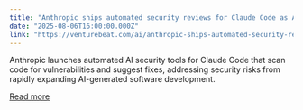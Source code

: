 ```yaml
---
title: "Anthropic ships automated security reviews for Claude Code as AI-generated vulnerabilities surge"
date: "2025-08-06T16:00:00.000Z"
link: "https://venturebeat.com/ai/anthropic-ships-automated-security-reviews-for-claude-code-as-ai-generated-vulnerabilities-surge/"
---
```


Anthropic launches automated AI security tools for Claude Code that scan code for vulnerabilities and suggest fixes, addressing security risks from rapidly expanding AI-generated software development.

[Read more](https://venturebeat.com/ai/anthropic-ships-automated-security-reviews-for-claude-code-as-ai-generated-vulnerabilities-surge/)
